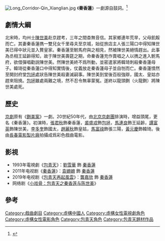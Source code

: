 [[File:Long_Corridor-Qin_Xianglian.jpg|thumb]]
《'''秦香蓮'''》一劇源自鼓詞。<ref>{{Cite web |url=http://dailynews.sina.com/bg/ent/tv/sinacn/file/20111122/01212935641.html |title=《秦香蓮》為薄情郎翻案 陳世美竟然不是負心漢 |accessdate=2018-01-10 |archive-date=2018-01-03 |archive-url=https://web.archive.org/web/20180103202325/http://dailynews.sina.com/bg/ent/tv/sinacn/file/20111122/01212935641.html |dead-url=no }}</ref>

== 劇情大綱 ==
北宋時，均州士[[陳世美|陳世美]]赴京趕考，三年之間杳無音信。其家鄉連年荒旱，父母飢餒而亡。其妻秦香蓮擕一雙兒女千里尋夫至京城，始從旅店主人張三陽口中得知陳世美已得中狀元並入贅皇家。秦香蓮至駙馬府與之相見，然被陳世美絕情趕出。此事為丞相王延齡得知，故于陳世美壽筵之期，命秦香蓮充作賣唱之人以擕之進入駙馬府，欲借彈唱勸説陳世美。然陳世美終不爲所動，並密遣家將韓琦刺殺秦香蓮母子。韓琦從秦香蓮口中得知實情後，仗義放走秦香蓮母子並自刎而亡。秦香蓮憤然至開封府堂[[包拯|包拯]]處狀告陳世美殺妻滅嗣事。陳世美到堂後百般強辯，國太、皇姑亦趕來阻撓。[[包拯|包拯]]雖處兩難之境，然不忍令無辜蒙冤。遂終以龍頭鍘（火龍鍘）將陳世美處死。

== 歷史 ==
[[京劇|京劇]]原有《[[鍘美案|鍘美案]]》一劇。20世紀50年代，由[[北京京劇團|北京京劇團]]排演時，增益頭尾，更名《秦香蓮》。初演時，[[張君秋|張君秋]]飾秦香蓮，[[裘盛戎|裘盛戎]]飾[[包拯|包拯]]，[[馬連良|馬連良]]飾王延齡，[[譚富英|譚富英]]飾陳世美，[[李多奎|李多奎]]飾國太，[[趙麗秋|趙麗秋]]飾皇姑，[[馬富祿|馬富祿]]飾張三陽，[[黃元慶|黃元慶]]飾韓琦。後由[[長春電影製片廠|長春電影製片廠]]拍攝成爲彩色戲曲電影。

==影視==
*1993年電視劇《[[包青天_(1993年电视剧)|包青天]]》：[[劉雪華|劉雪華]] 飾 [[秦香蓮|秦香蓮]]
*2011年电视剧《[[秦香蓮_(電視劇)|秦香蓮]]》：[[袁姍姍|袁姍姍]] 飾 [[秦香蓮|秦香蓮]]
*2019年电视剧《[[包青天再起風雲|包青天再起風雲]]》：[[龔嘉欣|龔嘉欣]] 飾 [[秦香蓮|秦香蓮]]
*网络剧《[[小戏骨|小戏骨：包青天之秦香莲与陈世美]]》

==參考==
{{reflist}}
[[Category:戲曲劇目|Category:戲曲劇目]]
[[Category:虛構中國人|Category:虛構中國人]]
[[Category:虛構女性電視劇角色|Category:虛構女性電視劇角色]]
[[Category:虛構女性電影角色|Category:虛構女性電影角色]]
[[Category:包青天角色|Category:包青天角色]]
[[Category:包青天題材作品|Category:包青天題材作品]]